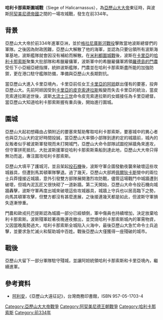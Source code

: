 {{Infobox Military Conflict
|image=[[Image:Turkey.Bodrum003.jpg|300px]]
|caption=在哈利卡那索斯附近的堡壘廢墟
|conflict=哈利卡那索斯圍城戰 (前334年)
|partof={{tsl|en|Wars_of_Alexander_the_Great|亞歷山大大帝的征戰|亞歷山大大帝東征}}
|date=前334年
|place=[[哈利卡那索斯|哈利卡那索斯]]，位於今日的[[博德魯姆|博德魯姆]]
|result=[[馬其頓王國|馬其頓王國]]勝利
|territory=亞歷山大征服[[卡里亞|卡里亞]]
|combatant1=[[馬其頓王國|馬其頓王國]],<br />[[希臘城邦|希臘城邦]]盟軍
|combatant2=波斯[[阿契美尼德帝國|阿契美尼德帝國]],
|commander1=[[亞歷山大大帝|亞歷山大大帝]]
|commander2={{tsl|en|Orontobates|歐戎托巴提斯}},<br />[[羅德島的門農|羅德島的門農]]
|strength1=
|strength2=
|casualties1=
|casualties2=
}}

{{Campaignbox Alexander's Persian campaigns}}

'''哈利卡那索斯圍城戰'''（Siege of Halicarnassus），為[[亞歷山大大帝|亞歷山大大帝]]東征時，與波斯[[阿契美尼德帝國|阿契美尼德帝國]]之間的一場攻城戰，發生在前334年。

== 背景 ==
亞歷山大大帝於前334年進軍亞洲，並於[[格拉尼庫斯河戰役|格拉尼庫斯河戰役]]擊敗當地波斯總督們的軍隊。之後因為財政困難，亞歷山大解散了他的海軍，並認為只要佔領所有波斯海軍基地，波斯艦隊就會因沒有補給而解散。在[[米利都圍城戰|米利都圍城戰]]後，波斯在[[卡里亞|卡里亞]]的[[哈利卡那索斯|哈利卡那索斯]]聚集大批部隊和希臘雇傭軍，波斯軍中的希臘雇傭軍將領[[羅德島的門農|羅德島的門農]]受任下小亞細亞總指揮，統帥波斯艦隊，門農並在哈利卡那索斯盡所能的加強防禦，更在港口駐守艦隊防備，準備與亞歷山大長期對抗。

當亞歷山大進入卡里亞境內，卡里亞前任女王[[卡里亞的阿妲|卡里亞的阿妲]]獻出僅有的要塞{{tsl|en|Alinda|阿林達}}，投奔亞歷山大。先前阿妲因受到[[披克索达洛司|卡里亞的皮克索達拉斯]]叛變而失去卡里亞的統治，當皮克索達拉斯逝世後，波斯[[大流士三世|大流士三世]]命令皮克索達拉斯的女婿{{tsl|en|Orontobates|歐戎托巴提斯}}接任為卡里亞總督。當亞歷山大知道哈利卡那索斯握有重兵後，開始進行圍城。

== 圍城 ==
亞歷山大起初想藉由占領附近的要塞來幫助奪取哈利卡那索斯，要塞城中的異心者也與亞力山大約定好時間投誠，當亞歷山大率領小部隊到達約定的城牆前，城內的反叛者似乎被波斯軍發現而未打開城門，亞歷山大命令部隊試圖挖掉牆角來進攻，但守軍拼死抵抗，大批波斯援軍從哈利卡那索斯乘船到達此地，亞歷山大大帝只得無功而返，專注圍攻哈利卡那索斯。

亞歷山大填平了護城河，並且架起[[投石機|投石機]]後，波斯守軍企圖發動夜襲來破壞這些攻城器具，但遭到馬其頓軍隊擊退。過了幾天，亞歷山大部將[[佩爾狄卡斯|佩爾狄卡斯]]營中的兩位士兵莽撞接近城牆，意外引發雙方部隊展開激烈攻防戰，儘管這場戰鬥中城牆遭到破壞，但城內泥瓦匠又很快砌了一道新牆。第二天開始，亞歷山大命令投石機向城牆轟擊，波斯守軍再度出城來破壞這些攻城器具，城牆上守兵也以居高臨下之勢，向馬其頓軍攻擊，但雙方都沒有甚麼進展，之後接連幾天都是如此，但波斯守軍損失逐漸慘重。 

門農和歐戎托巴提斯認為城牆一部分已經傾倒，軍中傷員也持續增加，決定放棄哈利卡那索斯。波斯殘軍趁著夜晚連夜撤出，並焚燒哈利卡那索斯城內的軍需物資，又因當晚風勢過大，哈利卡那索斯全城陷入火海中，最後亞歷山大急忙命令士兵追擊，並要求急忙滅火和幫助城中百姓。戰後亞歷山大僅獲得一座殘破的城市。

== 戰後 ==
亞歷山大留下一部分軍隊駐守殘城，並讓阿妲統領哈利卡那索斯和卡里亞境內，繼續進軍。

== 參考資料 ==
*[[阿利安|阿利安]]，《亞歷山大遠征記》，台灣商務印書館，ISBN 957-05-1703-4

[[Category:亞歷山大大帝戰爭|Category:亞歷山大大帝戰爭]]
[[Category:阿契美尼德王朝戰爭|Category:阿契美尼德王朝戰爭]]
[[Category:哈利卡那索斯|Category:哈利卡那索斯]]
[[Category:前334年|Category:前334年]]